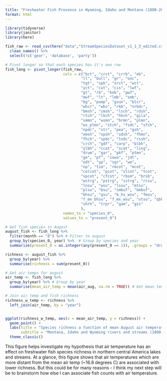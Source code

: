 ```yaml
---
title: "Freshwater Fish Presence in Wyoming, Idaho and Montana (1800-2022)"
format: html
---
```


```r
library(tidyverse)
library(janitor)
library(here)

```



```r
fish_raw <- read_csv(here("data","StreamSpeciesDataset_v1_1_3_edited.csv")) %>% 
  clean_names() %>% 
  select(!c('gear', 'database', 'party'))
```


```r
# Pivot longer so that each species has it's own row
fish_long <- pivot_longer(fish_raw,
                          cols = c("bct", "crct", "crrb", "eb",
                                  "ll", "bull", "gr", "onc",
                                  "tgt", "spk", "srct", "wct",
                                  "yct", "cut", "cis", "lwf",
                                  "gt", "rb", "kok", "pwf",
                                  "mwf", "lt", "lmb", "smb",
                                  "bg", "pump", "gsun", "blcr",
                                  "whcr", "wbs", "rkb", "nrbdc",
                                  "bmsh", "cmsh", "lsch", "rdsh",
                                  "rtch", "lkch", "hhch", "gila",
                                  "smmn", "wsmn", "brmn", "plmn",
                                  "ws_plmn", "stch", "fsdc", "sfch",
                                  "npdc", "str", "pea", "gsh",
                                  "emsh", "spsh", "sdsh", "fhmn",
                                  "fhch", "spdc", "lndc", "rssh",
                                  "crch", "gdf", "carp", "blbh", 
                                  "ylbh", "ccat", "scat", "ling",
                                  "drum", "gar", "pkf", "ptmn",
                                  "ge", "pf", "iowa", "jdt",
                                  "odt", "yp", "sgr", "we",
                                  "np", "tim", "rmcot", "mcot",
                                  "colcot", "pcot", "slcot", "tcot",
                                  "spcot", "cfcot", "rbsm", "brsb",
                                  "wstrg", "pstrg", "sstrg", "rcsu",
                                  "lnsu", "wsu", "lssu", "mtsu",
                                  "plsu", "bsu", "smbuf", "bmbuf",
                                  "bhsu", "gsu", "b_hx_wsu", "fmsu",
                                  "f_mx_bhsu", "f_mx_wsu", "utsu", "qbk",
                                  "shrh", "trpr", "gam", "gzs"
                                  ),
                          names_to = "species_0",
                          values_to = "present_0")

```


```r

# Get fish species in August
august_fish <- fish_long %>% 
  filter(month == "8") %>% # Filter to august
  group_by(species_0, year) %>%  # Group by species and year
  summarize(present_0 = as.integer(any(present_0 == 1)), .groups = "drop") #Ensure there is only one "present_0" reading per species per year

richness <- august_fish %>% 
  group_by(year) %>% 
  summarise(richness = sum(present_0))

# Get air temps for august
air_temp <- fish_long %>%
  group_by(year) %>% # Group by year
  summarise(mean_air_temp = mean(air_aug, na.rm = TRUE)) # Get mean temp for august

# Join air temp and fish richness
richness_w_temp <- richness %>% 
  left_join(air_temp, by = "year")



```


```r

ggplot(richness_w_temp, aes(x = mean_air_temp, y = richness)) +
  geom_point() +
  labs(title = "Species richness a function of mean August air temperature",
       subtitle = "Montana, Idaho and Wyoming rivers and streams (1800 - 2022)") +
  theme_classic()


```

This figure helps investigate my hypothesis that air temperature has an effect on freshwater fish species richness in northern central America lakes and streams. At a glance, this figure shows that air temperatures which are more distant from the mean air temp (~16.8 degrees C) are associated with lower richness. But this could be for many reasons - I think my next step will be to brainstorm how else I can associate fish counts with air temperature.
